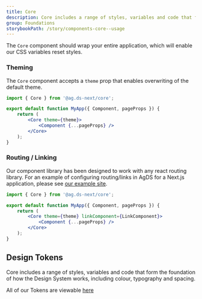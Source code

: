 ```yaml
---
title: Core
description: Core includes a range of styles, variables and code that form the foundation of how the Design System works, including colour, typography and spacing.
group: Foundations
storybookPath: /story/components-core--usage
---
```


The `Core` component should wrap your entire application, which will enable our CSS variables reset styles.

### Theming

The `Core` component accepts a `theme` prop that enables overwriting of the default theme.

```jsx
import { Core } from '@ag.ds-next/core';

export default function MyApp({ Component, pageProps }) {
	return (
		<Core theme={theme}>
			<Component {...pageProps} />
		</Core>
	);
}
```

### Routing / Linking

Our component library has been designed to work with any react routing library. For an example of configuring routing/links in AgDS for a Next.js application, please see [our example site](https://github.com/steelthreads/agds-next/tree/main/example-site/components/LinkComponent.tsx).

```jsx
import { Core } from '@ag.ds-next/core';

export default function MyApp({ Component, pageProps }) {
	return (
		<Core theme={theme} linkComponent={LinkComponent}>
			<Component {...pageProps} />
		</Core>
	);
}
```

## Design Tokens

Core includes a range of styles, variables and code that form the foundation of how the Design System works, including colour, typography and spacing.

All of our Tokens are viewable [here](https://steelthreads.github.io/agds-next/tokens)

